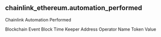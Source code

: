 ## chainlink_ethereum.automation_performed 
Chainlink Automation Performed


<ParamField path="blockchain">
Blockchain
</ParamField>
<ParamField path="evt_block_time">
Event Block Time
</ParamField>
<ParamField path="keeper_address">
Keeper Address
</ParamField>
<ParamField path="operator_name">
Operator Name
</ParamField>
<ParamField path="token_value">
Token Value
</ParamField>
